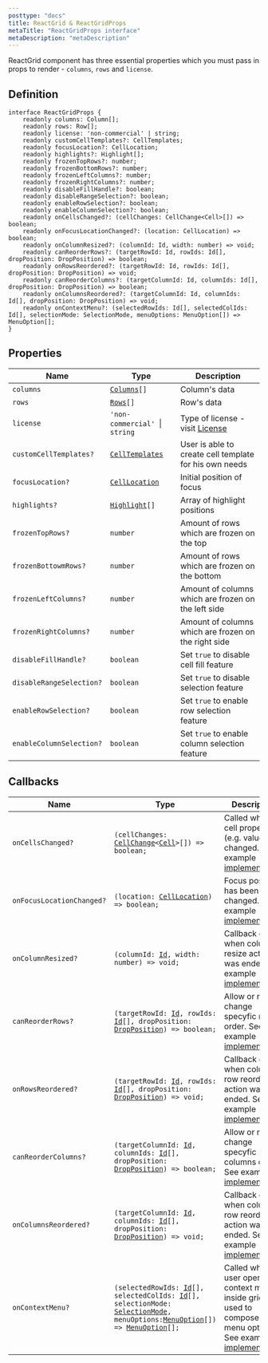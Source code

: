 ```yaml
---
posttype: "docs"
title: ReactGrid & ReactGridProps
metaTitle: "ReactGridProps interface"
metaDescription: "metaDescription"
---
```


ReactGrid component has three essential properties which you must pass in props to render - `columns`, `rows` and `license`.

## Definition

```tsx
interface ReactGridProps {
    readonly columns: Column[];
    readonly rows: Row[];
    readonly license: 'non-commercial' | string;
    readonly customCellTemplates?: CellTemplates;
    readonly focusLocation?: CellLocation;
    readonly highlights?: Highlight[];
    readonly frozenTopRows?: number;
    readonly frozenBottomRows?: number;
    readonly frozenLeftColumns?: number;
    readonly frozenRightColumns?: number;
    readonly disableFillHandle?: boolean;
    readonly disableRangeSelection?: boolean;
    readonly enableRowSelection?: boolean;
    readonly enableColumnSelection?: boolean;
    readonly onCellsChanged?: (cellChanges: CellChange<Cell>[]) => boolean;
    readonly onFocusLocationChanged?: (location: CellLocation) => boolean;
    readonly onColumnResized?: (columnId: Id, width: number) => void;
    readonly canReorderRows?: (targetRowId: Id, rowIds: Id[], dropPosition: DropPosition) => boolean;
    readonly onRowsReordered?: (targetRowId: Id, rowIds: Id[], dropPosition: DropPosition) => void;
    readonly canReorderColumns?: (targetColumnId: Id, columnIds: Id[], dropPosition: DropPosition) => boolean;
    readonly onColumnsReordered?: (targetColumnId: Id, columnIds: Id[], dropPosition: DropPosition) => void;
    readonly onContextMenu?: (selectedRowIds: Id[], selectedColIds: Id[], selectionMode: SelectionMode, menuOptions: MenuOption[]) => MenuOption[];
}
```

## Properties

Name                     | Type                             | Description
------------------------ | ---------------------------      | -------------
`columns`                | [`Columns`](link)`[]`            | Column's data
`rows`                   | [`Rows`](link)`[]`               | Row's data
`license`                | `'non-commercial' `\|` string`   | Type of license - visit [License](link)
`customCellTemplates?`   | [`CellTemplates`](link)          | User is able to create cell template for his own needs
`focusLocation?`         | [`CellLocation`](link)           | Initial position of focus
`highlights?`            | [`Highlight`](link)`[]`          | Array of highlight positions
`frozenTopRows?`         | `number`                         | Amount of rows which are frozen on the top
`frozenBottowmRows?`     | `number`                         | Amount of rows which are frozen on the bottom
`frozenLeftColumns?`     | `number`                         | Amount of columns which are frozen on the left side
`frozenRightColumns?`    | `number`                         | Amount of columns which are frozen on the right side
`disableFillHandle?`     | `boolean`                        | Set `true` to disable cell fill feature
`disableRangeSelection?` | `boolean`                        | Set `true` to disable selection feature
`enableRowSelection?`    | `boolean`                        | Set `true` to enable row selection feature
`enableColumnSelection?` | `boolean`                        | Set `true` to enable column selection feature

## Callbacks

Name                        | Type  | Description  |
------------------------    | ----- | ------------ |
`onCellsChanged?`           | `(cellChanges: `[`CellChange`](link)`<`[`Cell`](link)`>[]) => boolean;` | Called when cell property (e.g. value) was changed. See example [implementation](link). |
`onFocusLocationChanged?`   | `(location: `[`CellLocation`](link)`) => boolean;` | Focus position has been changed. See example [implementation](link). |
`onColumnResized?`          | `(columnId: `[`Id`](link)`, width: number) => void;` | Callback called when column resize action was ended. See example [implementation](link). |
`canReorderRows?`           | `(targetRowId: `[`Id`](link)`, rowIds: `[`Id`](link)`[], dropPosition: `[`DropPosition`](link)`) => boolean;` | Allow or not to change specyfic rows order. See example [implementation](link). | 
`onRowsReordered?`          | `(targetRowId: `[`Id`](link)`, rowIds: `[`Id`](link)`[], dropPosition: `[`DropPosition`](link)`) => void;`| Callback called when column row reorder action was ended. See example [implementation](link). |
`canReorderColumns?`        | `(targetColumnId: `[`Id`](link)`, columnIds: `[`Id`](link)`[], dropPosition: `[`DropPosition`](link)`) => boolean;`| Allow or not to change specyfic columns order. See example [implementation](link). |
`onColumnsReordered?`       | `(targetColumnId: `[`Id`](link)`, columnIds: `[`Id`](link)`[], dropPosition: `[`DropPosition`](link)`) => void;`| Callback called when column row reorder action was ended. See example [implementation](link). |
`onContextMenu?`            | `(selectedRowIds: `[`Id`](link)`[], selectedColIds: `[`Id`](link)`[], selectionMode: `[`SelectionMode`](link)` , menuOptions: `[`MenuOption`](link)`[]) => `[`MenuOption`](link)`[];` | Called when user opens context menu inside grid, used to compose own menu options. See example [implementation](link). |